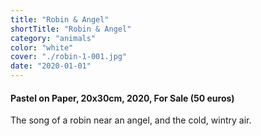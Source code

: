 ```yaml
---
title: "Robin & Angel"
shortTitle: "Robin & Angel"
category: "animals"
color: "white"
cover: "./robin-1-001.jpg"
date: "2020-01-01"
---
```


#### Pastel on Paper, 20x30cm, 2020, For Sale (50 euros)

The song of a robin near an angel, and the cold, wintry air.